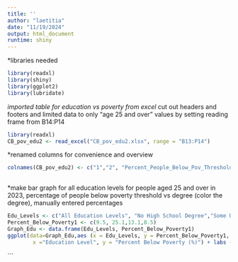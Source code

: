 ```yaml
---
title: ''
author: "laetitia"
date: "11/19/2024"
output: html_document
runtime: shiny
---
```


*libraries needed
```r
library(readxl)
library(shiny)
library(ggplot2)
library(lubridate)

```

*imported table for education vs poverty from excel
*cut out headers and footers and limited data to only "age 25 and over" values by setting reading frame from B14:P14
```r
library(readxl)
CB_pov_edu2 <- read_excel("CB_pov_edu2.xlsx", range = "B13:P14")

```

*renamed columns for convenience and overview
```r
colnames(CB_pov_edu2) <- c("1","2", "Percent_People_Below_Pov_Threshold_All_Edu_Levels", "4", "5", "Percent_People_Below_Pov_Threshold_No_HS", "7","8","Percent_People_Below_Pov_Threshold_Some_College_No_4Y", "10","11","Percent_People_Below_Pov_Threshold_4Y_Or_Higher")
                                   
```

*make bar graph for all education levels for people aged 25 and over in 2023, percentage of people below poverty threshold vs degree (color the degree), manually entered percentages
```r
Edu_Levels <- c("All Education Levels", "No High School Degree","Some University","University (4 Years) Or Higher")
Percent_Below_Poverty1 <- c(9.5, 25.1,13.1,8.5)
Graph_Edu <- data.frame(Edu_Levels, Percent_Below_Poverty1)
ggplot(data=Graph_Edu,aes (x = Edu_Levels, y = Percent_Below_Poverty1, fill=Edu_Levels)) + geom_bar(stat="identity") + theme_classic() + theme(axis.text.x = element_text(angle=50, hjust =1)) + labs(title="Percentage of People Below Poverty Threshold by Education Level",
        x ="Education Level", y = "Percent Below Poverty (%)") + labs (fill= "Education Levels")
```
```